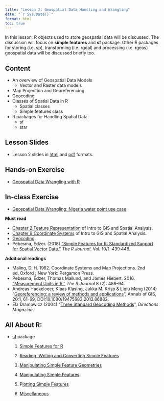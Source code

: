 ```yaml
---
title: "Lesson 2: Geospatial Data Handling and Wrangling"
date: "`r Sys.Date()`"
format: html
toc: true
---
```


In this lesson, R objects used to store geospatial data will be discussed. The discussion will focus on **simple features** and **sf** package. Other R packages for storing (i.e. sp), transforming (i.e. rgdal) and processing (i.e. rgeos) geospatial data will be discussed briefly too.

## Content

-   An overview of Geospatial Data Models
    -   Vector and Raster data models
-   Map Projection and Georeferencing
-   Geocoding
-   Classes of Spatial Data in R
    -   Spatial classes
    -   Simple features class
-   R packages for Handling Spatial Data
    -   sf
    -   star

## Lesson Slides

-   Lesson 2 slides in [html](..\lesson\Lesson02\Lesson02-Wrangling_Geospatial_Data_in_R.html) and [pdf](..\lesson\Lesson02\Lesson02-Wrangling_Geospatial_Data_in_R.pdf) formats.

## Hands-on Exercise

-   [Geospatial Data Wrangling with R](https://r4gdsa.netlify.app/chap01.html)

## In-class Exercise

-   [Geospatial Data Wrangling: Nigeria water point use case](https://is415-gaa-tskam.netlify.app/in-class_ex/in-class_ex02/in-class_ex02)

**Must read**

-   [Chapter 2 Feature Representation](https://mgimond.github.io/Spatial/chp02_0.html) of Intro to GIS and Spatial Analysis.
-   [Chapter 9 Coordinate Systems](https://mgimond.github.io/Spatial/chp09_0.html) of Intro to GIS and Spatial Analysis.
-   [Geocoding](https://en.wikipedia.org/wiki/Geocoding).
-   Pebesma, Edzer. (2018) ["Simple Features for R: Standardized Support for Spatial Vector Data."](https://journal.r-project.org/archive/2018/RJ-2018-009/RJ-2018-009.pdf) *The R Journal*, Vol. 10/1, 439:446.

**Additional readings**

-   Maling, D. H. 1992. Coordinate Systems and Map Projections. 2nd ed. Oxford ; New York: Pergamon Press.
-   Pebesma, Edzer, Thomas Mailund, and James Hiebert. 2016. ["Measurement Units in R."](https://cran.r-project.org/web/packages/units/vignettes/measurement_units_in_R.html) *The R Journal* 8 (2): 486--94.
-   Andreas Hackeloeer, Klaas Klasing, Jukka M. Krisp & Liqiu Meng (2014) "[Georeferencing: a review of methods and applications](https://www.tandfonline.com/doi/pdf/10.1080/19475683.2013.868826?needAccess=true)", Annals of GIS, 20:1, 61-69, DOI:10.1080/19475683.2013.86882.
-   Ela Dramowicz (2004) "[Three Standard Geocoding Methods](https://web.archive.org/web/20070601210655/http:/www.directionsmag.com/article.php?article_id=670&trv=1)", *Directions Magazine*.

## All About R:

-   [sf](https://r-spatial.github.io/sf/) package

    1.  [Simple Features for R](https://r-spatial.github.io/sf/articles/sf1.html)

    2.  [Reading, Writing and Converting Simple Features](https://r-spatial.github.io/sf/articles/sf2.html)

    3.  [Manipulating Simple Feature Geometries](https://r-spatial.github.io/sf/articles/sf3.html)

    4.  [Manipulating Simple Features](https://r-spatial.github.io/sf/articles/sf4.html)

    5.  P[lotting Simple Features](https://r-spatial.github.io/sf/articles/sf5.html)

    6.  [Miscellaneous](https://r-spatial.github.io/sf/articles/sf6.html)
